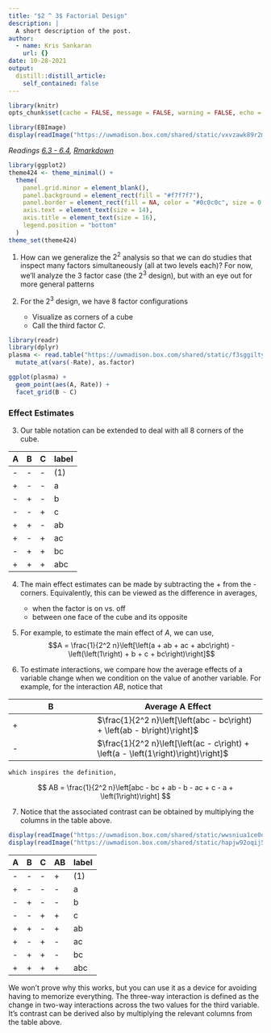 ```yaml
---
title: "$2 ^ 3$ Factorial Design"
description: |
  A short description of the post.
author:
  - name: Kris Sankaran
    url: {}
date: 10-28-2021
output:
  distill::distill_article:
    self_contained: false
---
```


```r
library(knitr)
opts_chunk$set(cache = FALSE, message = FALSE, warning = FALSE, echo = TRUE)
```

```r
library(EBImage)
display(readImage("https://uwmadison.box.com/shared/static/vxvzawk89r2m08um53dbfoka5md0bsnf.png"))
```

_Readings [6.3 - 6.4](https://www.wiley.com/en-us/Design+and+Analysis+of+Experiments%2C+10th+Edition-p-9781119492443#content-section), [Rmarkdown](https://github.com/krisrs1128/stat424_f21/blob/main/_posts/2021-08-16-week8-3/week8-3.Rmd)_

```r
library(ggplot2)
theme424 <- theme_minimal() + 
  theme(
    panel.grid.minor = element_blank(),
    panel.background = element_rect(fill = "#f7f7f7"),
    panel.border = element_rect(fill = NA, color = "#0c0c0c", size = 0.6),
    axis.text = element_text(size = 14),
    axis.title = element_text(size = 16),
    legend.position = "bottom"
  )
theme_set(theme424)
```

1. How can we generalize the $2^2$ analysis so that we can do studies that
inspect many factors simultaneously (all at two levels each)? For now, we’ll
analyze the 3 factor case (the $2^3$ design), but with an eye out for more
general patterns

2. For the $2^3$ design, we have 8 factor configurations
  	* Visualize as corners of a cube
  	* Call the third factor $C$.
	
```r
library(readr)
library(dplyr)
plasma <- read.table("https://uwmadison.box.com/shared/static/f3sggiltyl5ycw1gu1vq7uv7omp4pjdg.txt", header = TRUE) %>%
  mutate_at(vars(-Rate), as.factor)
```

```r
ggplot(plasma) +
  geom_point(aes(A, Rate)) +
  facet_grid(B ~ C)
```

### Effect Estimates

3. Our table notation can be extended to deal with all 8 corners of the cube.

| A | B | C | label |
|---|---|--- | ---------|
| - | - | - | (1) |
| + | - | - | a       |
| - | + | - | b       |
| - | - | + | c       |
| + | + | - | ab      |
| + | - | + | ac      |
| - | + | + | bc      |
| + | + | + | abc   |

4. The main effect estimates can be made by subtracting the + from the -
corners. Equivalently, this can be viewed as the difference in averages,
 	* when the factor is on vs. off
	* between one face of the cube and its opposite

5. For example, to estimate the main effect of $A$, we can use,
$$A = \frac{1}{2^2 n}\left[\left(a + ab + ac + abc\right) - \left(\left(1\right) + b + c + bc\right)\right]$$

6. To estimate interactions, we compare how the average effects of a variable
change when we condition on the value of another variable. For example, for the
interaction $AB$, notice that

| B | Average A Effect | 
| --- | ------| 
| + | $\frac{1}{2^2 n}\left[\left(abc - bc\right) + \left(ab - b\right)\right]$ |
| - | $\frac{1}{2^2 n}\left[\left(ac - c\right) + \left(a - \left(1\right)\right)\right]$ |

    which inspires the definition,

$$
AB = \frac{1}{2^2 n}\left[abc - bc + ab - b - ac + c - a + \left(1\right)\right]
$$

7. Notice that the associated contrast can be obtained by multiplying the
columns in the table above.

```r
display(readImage("https://uwmadison.box.com/shared/static/wwsniua1ce0q376oy2ffrtzf4ivzup99.png"))
display(readImage("https://uwmadison.box.com/shared/static/hapjw92oqij5oiyddt29nvtq6y1xzxxu.png"))
```

  
  | A | B | C | AB | label |
  | --- | --- | --- | --- | ------| 
  | - | - | - | + | (1) |
  | + | - | - | - | a |
  | - | + | - | - | b |
  | - | - | + | + | c |
  | + | + | - | + | ab |
  | + | - | + | - | ac |
  | - | + | + | - |  bc |
  | + | + | + | + | abc |
    
  We won’t prove why this works, but you can use it as a device for avoiding
  having to memorize everything. The three-way interaction is defined as the
  change in two-way interactions across the two values for the third variable.
  It's contrast can be derived also by multiplying the relevant columns from the
  table above.
  